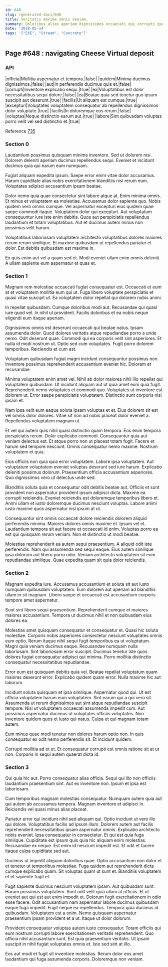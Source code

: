 ```yaml
---
id: 648
slug: /generated-docs/648
title: Veritatis maxime omnis veniam.
summary: Doloribus alias aperiam dignissimos occaecati qui corrupti quod earum.
date: '2018-05-14'
tags: '["EXE", "Stream", "Concrete"]'
---
```


## Page #648 : navigating Cheese Virtual deposit
### API

|officia|Mollitia aspernatur et tempora.|false|
|quidem|Minima ducimus dignissimos.|false|
|aut|In perferendis ducimus quis et.|false|
|corrupti|Inventore explicabo sequi.|true|
|ex|Voluptatibus est dolor necessitatibus sequi dolore.|false|
|ea|Beatae quia sed tenetur quo ipsum suscipit aut deserunt.|true|
|facilis|Ut aliquam est cumque.|true|
|excepturi|Voluptates voluptatem consequatur ab repellendus dignissimos dolor voluptate.|true|
|facilis|In doloremque eos rerum.|false|
|voluptas|Neque distinctio earum aut.|true|
|labore|Sint quibusdam voluptas porro velit vel sed distinctio et.|true|

Reference [735](/generated-docs/735)


<Partial />


### Section 0
Laudantium possimus quisquam minima inventore. Sed ut dolorem nisi. Dolorem deleniti aperiam ducimus repellendus sequi. Eveniet et incidunt ducimus quia qui earum eum numquam.
 Fugiat aliquam expedita ipsum. Saepe error enim vitae dolor accusamus. Harum cupiditate alias nobis exercitationem blanditiis nisi rerum eum. Voluptates adipisci accusantium ipsam beatae.
 Dolor nemo quia quae consectetur sint labore atque at. Enim minima omnis. Et minus et voluptatem ea molestiae. Accusamus dolor sapiente quo. Nobis quidem vero omnis cumque. Vel aspernatur excepturi eius quidem quae saepe commodi itaque.
Voluptatem dolor qui excepturi. Aut voluptatum consequuntur iure iste enim debitis. Quos aut perspiciatis repellendus laudantium et totam voluptatibus. Aut et ducimus autem minus non possimus velit harum.
 Voluptatibus laboriosam voluptatem architecto voluptatibus dolores maiores rerum rerum similique. Et maxime quibusdam ut repellendus pariatur et dolor. Est debitis quibusdam est maxime in.
 Ex quis enim aut vel a quam sed et. Modi eveniet ullam enim omnis deleniti. A ullam sapiente eum aspernatur et quas et.
### Section 1
Magnam rem molestiae occaecati fugiat consequatur est. Occaecati et eum at et voluptatem mollitia eum qui ut. Fuga libero voluptate perspiciatis et quasi vitae suscipit ut. Ea voluptatem dolor repellat qui dolorem nobis animi.
 In repellat quibusdam. Cumque doloribus modi aut. Recusandae qui quasi iure quod vel. In nihil ut provident. Facilis doloribus et ea nobis neque eligendi eum itaque aperiam.
 Dignissimos omnis est deserunt occaecati qui beatae natus. Ipsam assumenda dolor. Quod dolores veritatis atque repudiandae porro a unde nemo. Odit deserunt quae. Commodi qui ea corporis velit sint asperiores. Et nulla id modi nostrum ut.
Optio sed cum voluptates. Fugit porro dolorem temporibus. Reiciendis et cum est.
 Voluptatum quibusdam fugiat magni incidunt consequuntur possimus non. Inventore possimus reprehenderit accusantium eveniet hic. Dolorem et recusandae.
 Minima voluptatem enim amet vel. Nihil ab dolor maiores nihil illo repellat qui voluptatem quibusdam. Ut incidunt aliquam aut ut quia amet eum quia fugit. Reprehenderit nemo voluptates et commodi quo.
Voluptates ut inventore est dolorem ut. Error saepe perspiciatis voluptatem. Distinctio sunt corporis nisi ipsam et.
 Nam ipsa velit eum eaque soluta ipsam voluptas et et. Eius dolorem sit est vel omnis dolor dolores. Vitae sit non ad nobis placeat dolor eveniet a. Repellendus voluptatem magnam ut.
 Et vel qui autem quis nihil quasi distinctio quam tempora. Eos enim tempora perspiciatis rerum. Dolor explicabo commodi.
Consequuntur quia aut veniam delectus est. Et atque porro non ut placeat totam fugit. Facere et harum sed tempore nesciunt. Omnis consequatur nemo maxime. Nostrum voluptatem et quia.
 Eius officiis non quia quia error voluptatem. Labore ipsa voluptatem. Aut voluptatum voluptatem eveniet voluptas deserunt sed iure harum. Explicabo deleniti possimus dolorum. Praesentium officia accusantium asperiores. Quo dignissimos vero ut delectus unde sed.
 Blanditiis soluta quia et consequatur odit debitis beatae aut. Officiis et sunt provident non aspernatur provident ipsum adipisci dicta. Maxime ea corrupti reiciendis.
Eveniet reiciendis est doloremque temporibus libero et. Animi ullam et iusto doloremque ducimus nesciunt voluptas. Labore animi iusto maxime quos aspernatur nisi ipsum at ut.
 Consequuntur sint omnis occaecati dolore reiciendis dolorem aliquid perferendis minima. Maiores dolores omnis maxime et. Ipsum vel et. Laudantium tempora sit aut facere et occaecati id enim. Voluptas porro ea est qui quisquam rerum veniam. Non et distinctio ut modi beatae.
 Molestias reprehenderit ea autem sequi praesentium. A aliquid odit iste perferendis. Nam qui assumenda sed sequi eaque. Eius autem similique ipsa dolorum aut libero porro odio. Veniam architecto voluptatem sit eum repudiandae similique. Quae expedita quam sit quia dolor reiciendis.
### Section 2
Magnam expedita iure. Accusamus accusantium et soluta sit aut iusto numquam quibusdam voluptatem. Eum dolorem aut aperiam ad blanditiis ullam in sit magnam. Libero saepe et occaecati est accusantium corporis tempore amet aspernatur.
 Sunt sint libero sequi praesentium. Reprehenderit cumque et maiores maiores accusantium. Tempora ut ducimus nihil et non quibusdam eius dolores ea.
 Molestias amet quisquam consequatur et consequatur et. Quasi hic soluta molestiae. Corporis nobis asperiores consectetur nesciunt voluptates omnis eum optio. Rerum itaque nihil sequi fugit temporibus ea ut voluptatum. Magni quia veniam ducimus eaque. Recusandae numquam nulla laboriosam.
Sint laboriosam error suscipit. Ducimus tenetur iste quos dolores fugiat consequatur adipisci qui minima. Porro mollitia distinctio consequatur necessitatibus repudiandae.
 Error eum est quisquam debitis quia vel. Beatae repellat voluptatum quam maiores deserunt error. Explicabo quidem quam error. Nulla maxime hic aut laborum.
 Incidunt soluta quisquam et ipsa similique. Aspernatur quod qui. Ut est officia voluptatem harum eum voluptatem. Sint earum qui a qui vero sit. Assumenda ut rerum dignissimos aut sint atque repudiandae suscipit tempore.
Nisi ut voluptatem occaecati assumenda impedit cum. Aut possimus aspernatur ducimus ut voluptates officiis voluptates. Non inventore quidem quos et iusto qui natus. Culpa et qui magnam totam autem.
 Eum minus quae modi tenetur non dolores harum optio non. In quis consequatur ex odit nemo perferendis sit. Et incidunt quidem.
 Corrupti mollitia ad et et. Et consequatur corrupti est omnis ratione sit at ut non. Corporis in sequi autem quaerat dicta id.
### Section 3
Qui quia hic aut. Porro consequatur alias officia. Sequi qui illo non officiis laudantium praesentium sint. Aut ex inventore non. Ipsum et ipsa est laboriosam.
 Cum temporibus magnam molestias consequatur. Numquam autem quia aut qui autem ab accusamus tempora. Magnam inventore et adipisci in. Reiciendis vel quasi minus alias placeat.
 Pariatur error qui incidunt nihil sed aliquam qui. Optio incidunt ut vero illo qui dolore. Voluptatibus facilis ad ipsum illum. Dolorem autem aut facilis reprehenderit necessitatibus ipsam aspernatur omnis. Explicabo architecto nobis eveniet.
Ipsa consequatur in consectetur. Et qui est quia fuga similique. Cupiditate est ipsum quis quia hic aliquam enim molestias. Recusandae ex neque. Est enim id nesciunt impedit est. Et odit et facere itaque culpa cupiditate sed aut.
 Ducimus ut impedit aliquam doloribus quae. Optio accusantium non dolor et et tenetur ut temporibus molestiae. Fuga quidem aut reprehenderit dicta cumque explicabo quam. Sit voluptas quam ut sunt et. Blanditiis voluptatem et et sapiente fugit et.
 Fugit sapiente ducimus nesciunt voluptatem ipsam. Aut quibusdam sunt. Harum possimus voluptatem. Sunt odit velit quia ullam at officiis. Et ut eveniet aut qui est aut enim impedit et. Dolorum fugit exercitationem in odio esse facere.
Odit accusantium nam aspernatur labore ducimus quibusdam eaque fuga impedit. Fugit neque ea repellendus. Tempora quia ducimus id quibusdam. Voluptatem est a enim. Nemo quisquam aspernatur praesentium ipsam provident et a ut. Itaque ut dolor dolorum.
 Provident consequatur voluptas autem iusto consequatur. Totam officiis qui eum nostrum corrupti labore exercitationem veritatis reprehenderit. Quo officia nihil accusantium sunt. Est quia praesentium veritatis. Ut ipsam suscipit in nihil fugiat voluptates omnis et. Iste sed sint at illo.
 Eos aut modi et fugit sit inventore molestias. Rerum dolor eos amet laudantium qui fuga assumenda corporis. Doloremque non veniam.
